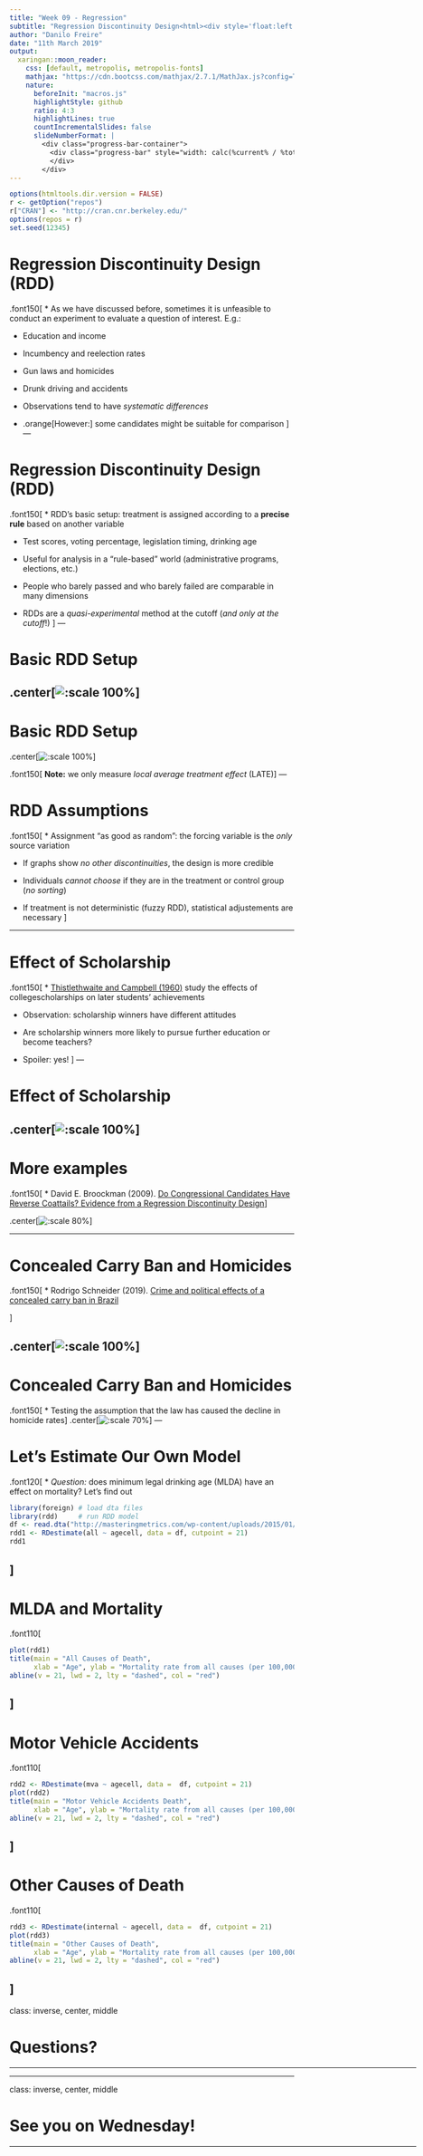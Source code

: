 ```yaml
---
title: "Week 09 - Regression"
subtitle: "Regression Discontinuity Design<html><div style='float:left'></div><hr color='#EB811B' size=1px width=800px></html>"
author: "Danilo Freire"
date: "11th March 2019"
output: 
  xaringan::moon_reader:
    css: [default, metropolis, metropolis-fonts]
    mathjax: "https://cdn.bootcss.com/mathjax/2.7.1/MathJax.js?config=TeX-MML-AM_HTMLorMML"
    nature: 
      beforeInit: "macros.js"
      highlightStyle: github
      ratio: 4:3
      highlightLines: true
      countIncrementalSlides: false
      slideNumberFormat: |
        <div class="progress-bar-container">
          <div class="progress-bar" style="width: calc(%current% / %total% * 100%);">
          </div>
        </div>
---
```


```r
options(htmltools.dir.version = FALSE)
r <- getOption("repos")
r["CRAN"] <- "http://cran.cnr.berkeley.edu/"
options(repos = r)
set.seed(12345)
```

<style>

.remark-slide-number {
  position: inherit;
}

.remark-slide-number .progress-bar-container {
  position: absolute;
  bottom: 0;
  height: 6px;
  display: block;
  left: 0;
  right: 0;
}

.remark-slide-number .progress-bar {
  height: 100%;
  background-color: #EB811B;
}

.orange {
  color: #EB811B;
}
</style>

# Regression Discontinuity Design (RDD)

.font150[
* As we have discussed before, sometimes it is unfeasible to conduct an experiment to evaluate a question of interest. E.g.:

  - Education and income
  - Incumbency and reelection rates
  - Gun laws and homicides
  - Drunk driving and accidents
  
* Observations tend to have _systematic differences_

* .orange[However:] some candidates might be suitable for comparison
]
---

# Regression Discontinuity Design (RDD)

.font150[
* RDD's basic setup: treatment is assigned according to a **precise rule** based on another variable

  - Test scores, voting percentage, legislation timing, drinking age

* Useful for analysis in a "rule-based" world (administrative programs, elections, etc.)

* People who barely passed and who barely failed are comparable in many dimensions

* RDDs are a _quasi-experimental_ method at the cutoff (_and only at the cutoff_!)
]
---

# Basic RDD Setup

.center[![:scale 100%](rdd01.png)]
---

# Basic RDD Setup

.center[![:scale 100%](rdd02.png)]

.font150[
**Note:** we only measure _local average treatment effect_ (LATE)
]
---

# RDD Assumptions

.font150[
* Assignment "as good as random": the forcing variable is the _only_ source variation

  - If graphs show _no other discontinuities_, the design is more credible
  
* Individuals _cannot choose_ if they are in the treatment or control group (_no sorting_)

* If treatment is not deterministic (fuzzy RDD), statistical adjustements are necessary
]

---

# Effect of Scholarship 

.font150[
* [Thistlethwaite and Campbell (1960)](https://obsstudies.org/wp-content/uploads/2017/01/regression_discontinuity_all_comments-1.pdf) study the effects of collegescholarships on later students’ achievements

* Observation: scholarship winners have different attitudes

* Are scholarship winners more likely to pursue further education or become teachers?

* Spoiler: yes!
]
---

# Effect of Scholarship 

.center[![:scale 100%](scholarship.png)]
---

# More examples

.font150[
* David E. Broockman (2009). [Do Congressional Candidates Have Reverse Coattails? Evidence from a Regression Discontinuity Design](http://web.stanford.edu/~dbroock/published%20paper%20PDFs/broockman%20rdd%20reverse%20coattails.pdf)
]

.center[![:scale 80%](brookman.png)]

---

# Concealed Carry Ban and Homicides

.font150[
* Rodrigo Schneider (2019). [Crime and political effects of a concealed carry ban in Brazil](https://drive.google.com/file/d/0B1QCQasYG8iHaWJVZ0Z3VDJ2eEE/view)

]

.center[![:scale 100%](brazil01.png)]
---

# Concealed Carry Ban and Homicides

.font150[
* Testing the assumption that the law has caused the decline in homicide rates
]
.center[![:scale 70%](brazil02.png)]
---

# Let's Estimate Our Own Model

.font120[
* _Question:_ does minimum legal drinking age (MLDA) have an effect on mortality? Let's find out

```r
library(foreign) # load dta files
library(rdd)     # run RDD model
df <- read.dta("http://masteringmetrics.com/wp-content/uploads/2015/01/AEJfigs.dta")
rdd1 <- RDestimate(all ~ agecell, data = df, cutpoint = 21)
rdd1
```
]
---

# MLDA and Mortality

.font110[
```r
plot(rdd1)
title(main = "All Causes of Death",
      xlab = "Age", ylab = "Mortality rate from all causes (per 100,000)")
abline(v = 21, lwd = 2, lty = "dashed", col = "red")
```
]
---

# Motor Vehicle Accidents

.font110[
```r
rdd2 <- RDestimate(mva ~ agecell, data =  df, cutpoint = 21)
plot(rdd2)
title(main = "Motor Vehicle Accidents Death",
      xlab = "Age", ylab = "Mortality rate from all causes (per 100,000)")
abline(v = 21, lwd = 2, lty = "dashed", col = "red")
```
]
---

# Other Causes of Death

.font110[
```r
rdd3 <- RDestimate(internal ~ agecell, data =  df, cutpoint = 21)
plot(rdd3)
title(main = "Other Causes of Death",
      xlab = "Age", ylab = "Mortality rate from all causes (per 100,000)")
abline(v = 21, lwd = 2, lty = "dashed", col = "red")
```
]
---

class: inverse, center, middle

# Questions?

<html><div style='float:left'></div><hr color='#EB811B' size=1px width=720px></html>  
---

class: inverse, center, middle

# See you on Wednesday!

<html><div style='float:left'></div><hr color='#EB811B' size=1px width=720px></html>  